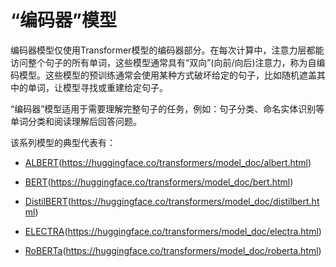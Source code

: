 # “编码器”模型 

编码器模型仅使用Transformer模型的编码器部分。在每次计算中，注意力层都能访问整个句子的所有单词，这些模型通常具有“双向”(向前/向后)注意力，称为自编码模型。这些模型的预训练通常会使用某种方式破坏给定的句子，比如随机遮盖其中的单词，让模型寻找或重建给定句子。

“编码器”模型适用于需要理解完整句子的任务，例如：句子分类、命名实体识别等单词分类和阅读理解后回答问题。

该系列模型的典型代表有：

- [ALBERT](https://huggingface.co/transformers/model_doc/albert.html)(https://huggingface.co/transformers/model_doc/albert.html)

- [BERT](https://huggingface.co/transformers/model_doc/bert.html)(https://huggingface.co/transformers/model_doc/bert.html)

- [DistilBERT](https://huggingface.co/transformers/model_doc/distilbert.html)(https://huggingface.co/transformers/model_doc/distilbert.html)

- [ELECTRA](https://huggingface.co/transformers/model_doc/electra.html)(https://huggingface.co/transformers/model_doc/electra.html)

- [RoBERTa](https://huggingface.co/transformers/model_doc/roberta.html)(https://huggingface.co/transformers/model_doc/roberta.html)

